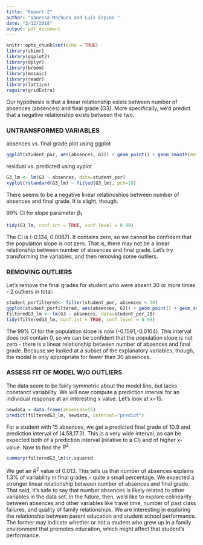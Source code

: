```yaml
---
title: "Report 2"
author: "Vanessa Machuca and Luis Espino "
date: "2/12/2018"
output: pdf_document
---
```


```r
knitr::opts_chunk$set(echo = TRUE)
library(skimr)
library(ggplot2)
library(dplyr)
library(broom)
library(mosaic)
library(readr)
library(lattice)
require(gridExtra)
```

Our hypothesis is that a linear relationship exists between number of absences (absences) and final grade (G3). More specifically, we’d predict that a negative relationship exists between the two.  

### UNTRANSFORMED VARIABLES ###

absences vs. final grade plot using ggplot

```r
ggplot(student_por, aes(absences, G3)) + geom_point() + geom_smooth(method='lm') 
```

residual vs. predicted using xyplot
```r
G3_lm <- lm(G3 ~ absences, data=student_por)
xyplot(rstandard(G3_lm) ~ fitted(G3_lm), pch=18)
```
There seems to be a negative linear relatinoshios between number of absences and final grade. It is slight, though. 


99% CI for slope parameter $\beta_1$

```r
tidy(G3_lm, conf.int = TRUE, conf.level = 0.99)
```
The CI is (-0.134, 0.0067). It contains zero, so we cannot be confident that the population slope is not zero. That is, there may not be a linear relationship between number of absences and final grade. Let's try transforming the variables, and then removing some outliers.

### REMOVING OUTLIERS ###

Let's remove the final grades for student who were absent 30 or more times - 2 outliers in total.

```r
student_porfiltered<- filter(student_por, absences < 30)
ggplot(student_porfiltered, aes(absences, G3)) + geom_point() + geom_smooth(method='lm') 
filteredG3_lm <- lm(G3 ~ absences, data=student_por_28)
tidy(filteredG3_lm, conf.int = TRUE, conf.level = 0.99)
```
The 99% CI for the population slope is now (-0.1591,-0.0104). This interval does not contain 0, so we can be confident that the population slope is not zero - there is a linear relationship between number of absences and final grade. Because we looked at a subset of the explanatory variables, though, the model is only appropriate for fewer than 30 absences.

### ASSESS FIT OF MODEL W/O OUTLIERS ###

The data seem to be fairly symmetric about the model line, but lacks constanct variability. We will now compute a prediction interval for an individual response at an interesting x value.  Let's look at x=15.

```r
newdata = data.frame(absences=15)
predict(filteredG3_lm, newdata, interval="predict")
```

For a student with 15 absences, we get a predicted final grade of 10.9 and prediction interval of (4.58,17.3). This is a very wide interval, as can be expected both of a prediction interval (relative to a CI) and of higher x-value. Now to find the $R^2$. 

```r
summary(filteredG3_lm)$r.squared
```

We get an $R^2$ value of 0.013. This tells us that number of absences explains 1.3% of variability in final grades - quite a small percentage. 
We expected a stronger linear relationship between number of absences and final grade. That said, it's safe to say that number absences is likely related to other variables in the data set. In the future, then, we'd like to explore colinearity between absences and other variables like travel time, number of past class failures, and quality of family relationships.  We are interesting in exploring the relationship between parent education and student school performance. The former may indicate whether or not a student who grew up in a family environment that promotes education, which might affect that student's performance. 

